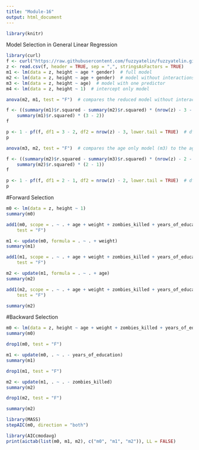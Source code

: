 ```yaml
---
title: "Module-16"
output: html_document
---
```

```r
library(knitr)
```
Model Selection in General Linear Regression
```r
library(curl)
f <- curl("https://raw.githubusercontent.com/fuzzyatelin/fuzzyatelin.github.io/master/AN597_Fall17/zombies.csv")
z <- read.csv(f, header = TRUE, sep = ",", stringsAsFactors = TRUE)
m1 <- lm(data = z, height ~ age * gender)  # full model
m2 <- lm(data = z, height ~ age + gender)  # model without interactions
m3 <- lm(data = z, height ~ age)  # model with one predictor
m4 <- lm(data = z, height ~ 1)  # intercept only model
```

```r
anova(m2, m1, test = "F")  # compares the reduced model without interactions (m2) to the full model with interactions (m1)
```
```r
f <- ((summary(m1)$r.squared - summary(m2)$r.squared) * (nrow(z) - 3 - 1))/((1 - 
    summary(m1)$r.squared) * (3 - 2))
f
```
```r
p <- 1 - pf(f, df1 = 3 - 2, df2 = nrow(z) - 3, lower.tail = TRUE)  # df1 = q-p, df2 = n-q
p
```
```r
anova(m3, m2, test = "F")  # compares the age only model (m3) to the age + gender model (m2)
```
```r
f <- ((summary(m2)$r.squared - summary(m3)$r.squared) * (nrow(z) - 2 - 1))/((1 - 
    summary(m2)$r.squared) * (2 - 1))
f
```
```r
p <- 1 - pf(f, df1 = 2 - 1, df2 = nrow(z) - 2, lower.tail = TRUE)  # df1 = q-p, df2 = n-q
p
```
#Forward Selection
```r
m0 <- lm(data = z, height ~ 1)
summary(m0)
```
```r
add1(m0, scope = . ~ . + age + weight + zombies_killed + years_of_education, 
    test = "F")
```
```r
m1 <- update(m0, formula = . ~ . + weight)
summary(m1)
```
```r
add1(m1, scope = . ~ . + age + weight + zombies_killed + years_of_education, 
    test = "F")
```
```r
m2 <- update(m1, formula = . ~ . + age)
summary(m2)
```
```r
add1(m2, scope = . ~ . + age + weight + zombies_killed + years_of_education, 
    test = "F")
```
```r
summary(m2)
```
#Backward Selection
```r
m0 <- lm(data = z, height ~ age + weight + zombies_killed + years_of_education)
summary(m0)
```
```r
drop1(m0, test = "F")
```
```r
m1 <- update(m0, . ~ . - years_of_education)
summary(m1)
```
```r
drop1(m1, test = "F")
```
```r
m2 <- update(m1, . ~ . - zombies_killed)
summary(m2)
```
```r
drop1(m2, test = "F")
```
```r
summary(m2)
```
```r
library(MASS)
stepAIC(m0, direction = "both")
```
```r
library(AICcmodavg)
print(aictab(list(m0, m1, m2), c("m0", "m1", "m2")), LL = FALSE)
```

































































































